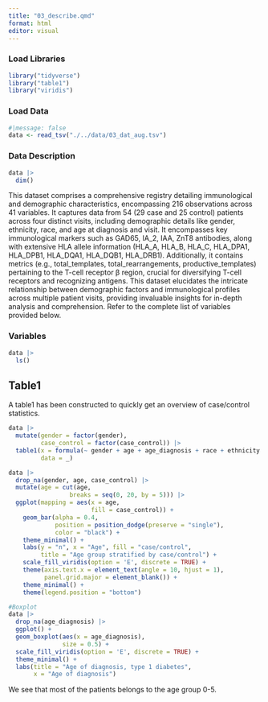 ```yaml
---
title: "03_describe.qmd"
format: html
editor: visual
---
```


### Load Libraries

```r
library("tidyverse")
library("table1")
library("viridis")
```

### Load Data

```r
#|message: false
data <- read_tsv("./../data/03_dat_aug.tsv")
```

### Data Description

```r
data |>
  dim()
```

This dataset comprises a comprehensive registry detailing immunological and demographic characteristics, encompassing 216 observations across 41 variables. It captures data from 54 (29 case and 25 control) patients across four distinct visits, including demographic details like gender, ethnicity, race, and age at diagnosis and visit. It encompasses key immunological markers such as GAD65, IA_2, IAA, ZnT8 antibodies, along with extensive HLA allele information (HLA_A, HLA_B, HLA_C, HLA_DPA1, HLA_DPB1, HLA_DQA1, HLA_DQB1, HLA_DRB1). Additionally, it contains metrics (e.g., total_templates, total_rearrangements, productive_templates) pertaining to the T-cell receptor β region, crucial for diversifying T-cell receptors and recognizing antigens. This dataset elucidates the intricate relationship between demographic factors and immunological profiles across multiple patient visits, providing invaluable insights for in-depth analysis and comprehension. Refer to the complete list of variables provided below.

### Variables

```r
data |>  
  ls()
```

## Table1

A table1 has been constructed to quickly get an overview of case/control statistics.

```r
data |>
  mutate(gender = factor(gender),
         case_control = factor(case_control)) |>
  table1(x = formula(~ gender + age + age_diagnosis + race + ethnicity| case_control),
         data = _)
```

```r
data |>
  drop_na(gender, age, case_control) |>
  mutate(age = cut(age,
                 breaks = seq(0, 20, by = 5))) |>
  ggplot(mapping = aes(x = age,
                       fill = case_control)) +
    geom_bar(alpha = 0.4,
             position = position_dodge(preserve = "single"),
             color = "black") +
    theme_minimal() +
    labs(y = "n", x = "Age", fill = "case/control", 
         title = "Age group stratified by case/control") +
    scale_fill_viridis(option = 'E', discrete = TRUE) +
    theme(axis.text.x = element_text(angle = 10, hjust = 1),
          panel.grid.major = element_blank()) +
    theme_minimal() +
    theme(legend.position = "bottom")
```

```r
#Boxplot
data |>
  drop_na(age_diagnosis) |>
  ggplot() +
  geom_boxplot(aes(x = age_diagnosis),
               size = 0.5) +
  scale_fill_viridis(option = 'E', discrete = TRUE) +
  theme_minimal() +
  labs(title = "Age of diagnosis, type 1 diabetes",
       x = "Age of diagnosis")
```

We see that most of the patients belongs to the age group 0-5.

